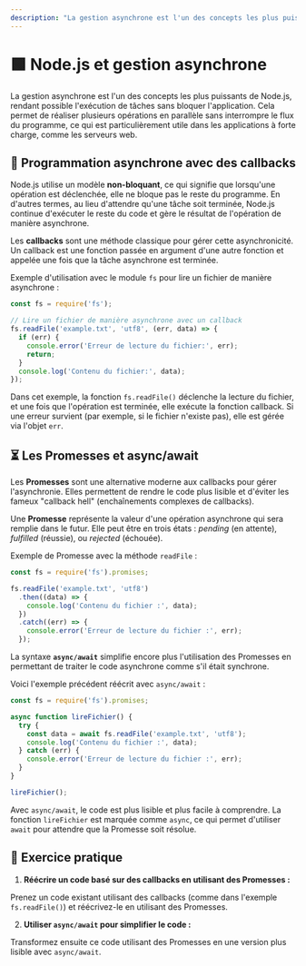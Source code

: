 ```yaml
---
description: "La gestion asynchrone est l'un des concepts les plus puissants de Node.js, rendant possible l'exécution de tâches sans bloquer l'application. Cela permet de réaliser plusieurs opérations en parallèle sans interrompre le flux du programme, ce qui est particulièrement utile dans les applications à forte charge, comme les serveurs web."
---
```

# 🟩 **Node.js et gestion asynchrone**

La gestion asynchrone est l'un des concepts les plus puissants de Node.js, rendant possible l'exécution de tâches sans bloquer l'application. Cela permet de réaliser plusieurs opérations en parallèle sans interrompre le flux du programme, ce qui est particulièrement utile dans les applications à forte charge, comme les serveurs web.

## 🔄 Programmation asynchrone avec des callbacks

Node.js utilise un modèle **non-bloquant**, ce qui signifie que lorsqu'une opération est déclenchée, elle ne bloque pas le reste du programme. En d'autres termes, au lieu d'attendre qu'une tâche soit terminée, Node.js continue d'exécuter le reste du code et gère le résultat de l'opération de manière asynchrone.

Les **callbacks** sont une méthode classique pour gérer cette asynchronicité. Un callback est une fonction passée en argument d'une autre fonction et appelée une fois que la tâche asynchrone est terminée.

Exemple d'utilisation avec le module `fs` pour lire un fichier de manière asynchrone :

```javascript copy
const fs = require('fs');

// Lire un fichier de manière asynchrone avec un callback
fs.readFile('example.txt', 'utf8', (err, data) => {
  if (err) {
    console.error('Erreur de lecture du fichier:', err);
    return;
  }
  console.log('Contenu du fichier:', data);
});
```

Dans cet exemple, la fonction `fs.readFile()` déclenche la lecture du fichier, et une fois que l'opération est terminée, elle exécute la fonction callback. Si une erreur survient (par exemple, si le fichier n'existe pas), elle est gérée via l'objet `err`.

## ⏳ Les Promesses et async/await

Les **Promesses** sont une alternative moderne aux callbacks pour gérer l'asynchronie. Elles permettent de rendre le code plus lisible et d'éviter les fameux "callback hell" (enchaînements complexes de callbacks).

Une **Promesse** représente la valeur d'une opération asynchrone qui sera remplie dans le futur. Elle peut être en trois états : *pending* (en attente), *fulfilled* (réussie), ou *rejected* (échouée).

Exemple de Promesse avec la méthode `readFile` :

```javascript copy
const fs = require('fs').promises;

fs.readFile('example.txt', 'utf8')
  .then((data) => {
    console.log('Contenu du fichier :', data);
  })
  .catch((err) => {
    console.error('Erreur de lecture du fichier :', err);
  });
```

La syntaxe **`async/await`** simplifie encore plus l'utilisation des Promesses en permettant de traiter le code asynchrone comme s'il était synchrone.

Voici l'exemple précédent réécrit avec `async/await` :

```javascript copy
const fs = require('fs').promises;

async function lireFichier() {
  try {
    const data = await fs.readFile('example.txt', 'utf8');
    console.log('Contenu du fichier :', data);
  } catch (err) {
    console.error('Erreur de lecture du fichier :', err);
  }
}

lireFichier();
```

Avec `async/await`, le code est plus lisible et plus facile à comprendre. La fonction `lireFichier` est marquée comme `async`, ce qui permet d'utiliser `await` pour attendre que la Promesse soit résolue.

## 📝 Exercice pratique

1. **Réécrire un code basé sur des callbacks en utilisant des Promesses :**

Prenez un code existant utilisant des callbacks (comme dans l'exemple `fs.readFile()`) et réécrivez-le en utilisant des Promesses.

2. **Utiliser `async/await` pour simplifier le code :**

Transformez ensuite ce code utilisant des Promesses en une version plus lisible avec `async/await`.